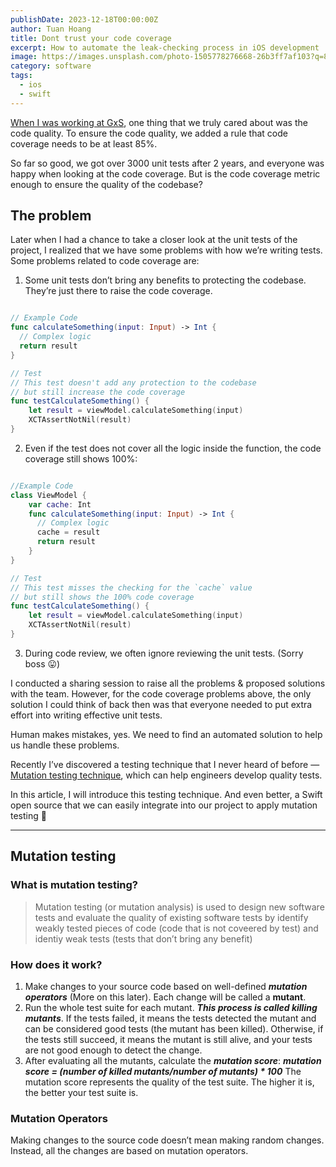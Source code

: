 ```yaml
---
publishDate: 2023-12-18T00:00:00Z
author: Tuan Hoang
title: Dont trust your code coverage
excerpt: How to automate the leak-checking process in iOS development
image: https://images.unsplash.com/photo-1505778276668-26b3ff7af103?q=80&w=2661&auto=format&fit=crop&ixlib=rb-4.0.3&ixid=M3wxMjA3fDB8MHxwaG90by1wYWdlfHx8fGVufDB8fHx8fA%3D%3D
category: software
tags:
  - ios
  - swift
---
```


[When I was working at GxS](https://medium.com/gitconnected/dont-trust-your-code-coverage-96698b83219d#:~:text=When%20I%20was,of%20the%20codebase%3F), one thing that we truly cared about was the code quality. To ensure the code quality, we added a rule that code coverage needs to be at least 85%.

So far so good, we got over 3000 unit tests after 2 years, and everyone was happy when looking at the code coverage. But is the code coverage metric enough to ensure the quality of the codebase?

## The problem

Later when I had a chance to take a closer look at the unit tests of the project, I realized that we have some problems with how we’re writing tests. Some problems related to code coverage are:

1. Some unit tests don’t bring any benefits to protecting the codebase. They’re just there to raise the code coverage.

```swift

// Example Code
func calculateSomething(input: Input) -> Int {
  // Complex logic
  return result
}

// Test
// This test doesn't add any protection to the codebase
// but still increase the code coverage
func testCalculateSomething() {
    let result = viewModel.calculateSomething(input)
    XCTAssertNotNil(result)
}

```

2. Even if the test does not cover all the logic inside the function, the code coverage still shows 100%:

```swift

//Example Code
class ViewModel {
    var cache: Int
    func calculateSomething(input: Input) -> Int {
      // Complex logic
      cache = result
      return result
    }
}

// Test
// This test misses the checking for the `cache` value
// but still shows the 100% code coverage
func testCalculateSomething() {
    let result = viewModel.calculateSomething(input)
    XCTAssertNotNil(result)
}

```

3. During code review, we often ignore reviewing the unit tests. (Sorry boss 😛)

I conducted a sharing session to raise all the problems & proposed solutions with the team.
However, for the code coverage problems above, the only solution I could think of back then was that everyone needed to put extra effort into writing effective unit tests.

Human makes mistakes, yes. We need to find an automated solution to help us handle these problems.

Recently I’ve discovered a testing technique that I never heard of before — [Mutation testing technique](https://medium.com/gitconnected/dont-trust-your-code-coverage-96698b83219d#:~:text=I%20conducted%20a,apply%20mutation%20testing%20%F0%9F%A4%A9), which can help engineers develop quality tests.

In this article, I will introduce this testing technique. And even better, a Swift open source that we can easily integrate into our project to apply mutation testing 🤩

---

## Mutation testing

### What is mutation testing?

> Mutation testing (or mutation analysis) is used to design new software tests and evaluate the quality of existing software tests by identify weakly tested pieces of code (code that is not coveered by test) and identiy weak tests (tests that don’t bring any benefit)

### How does it work?

1. Make changes to your source code based on well-defined ***mutation operators*** (More on this later). Each change will be called a **mutant**.
2. Run the whole test suite for each mutant. ***This process is called killing mutants***.
If the tests failed, it means the tests detected the mutant and can be considered good tests (the mutant has been killed).
Otherwise, if the tests still succeed, it means the mutant is still alive, and your tests are not good enough to detect the change.
3. After evaluating all the mutants, calculate the ***mutation score***:
***mutation score = (number of killed mutants/number of mutants) * 100***
The mutation score represents the quality of the test suite. The higher it is, the better your test suite is.

### Mutation Operators

Making changes to the source code doesn’t mean making random changes. Instead, all the changes are based on mutation operators.

